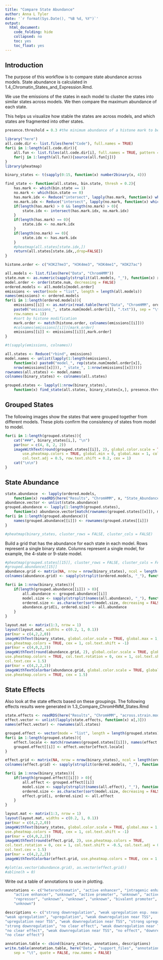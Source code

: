 ```yaml
---
title: "Compare State Abundance"
author: Anna L Tyler
date: '`r format(Sys.Date(), "%B %d, %Y")`'
output: 
  html_document:
    code_folding: hide
    collapsed: no
    toc: yes
    toc_float: yes
---
```


## Introduction
The purpose of this workflow is to compare state abundance across models.
State abundance is calculated in 1.4_Chromatin_States_and_Expression.Rmd.

We use the emissions of the states in each model to cluster the states
into similar states across models. We then compare the maximum abundance
of each state. 

This helps us visualize how stable the states are across models, and which
states are fragmented into other states.

```r
presence.threshold = 0.3 #the minimum abundance of a histone mark to be considered present in the state
```

```r
library("here")
all.code.dir <- list.files(here("Code"), full.names = TRUE)
for(i in 1:length(all.code.dir)){
	all.fun <- list.files(all.code.dir[i], full.names = TRUE, pattern = ".R")
	for(j in 1:length(all.fun)){source(all.fun[j])}
}
library(pheatmap)
```

```r
binary_states <- t(sapply(0:15, function(x) number2binary(x, 4)))
```

```r
find_state <- function(all.states, bin.state, thresh = 0.2){
    has.mark <- which(bin.state == 1)
    no.mark <- which(bin.state == 0)
    has.mark.idx <- Reduce("intersect", lapply(has.mark, function(x) which(all.states[,x] >= thresh)))
    no.mark.idx <- Reduce("intersect", lapply(no.mark, function(x) which(all.states[,x] < thresh)))
    if(length(has.mark) > 0 && length(no.mark) > 0){
        state.idx <- intersect(has.mark.idx, no.mark.idx)
    }
    if(length(has.mark) == 0){
        state.idx <- no.mark.idx
    }
    if(length(no.mark) == 0){
        state.idx <- has.mark.idx
    }
    #pheatmap(all.states[state.idx,])
    return(all.states[state.idx,,drop=FALSE])
}

```

```r
histone.order <- c("H3K27me3", "H3K4me3", "H3K4me1", "H3K27ac")

all.models <- list.files(here("Data", "ChromHMM"))
state.num <- as.numeric(sapply(strsplit(all.models, "_"), function(x) x[1]))
model.order <- order(state.num, decreasing = FALSE)
ordered.models <- all.models[model.order]
emissions <- vector(mode = "list", length = length(all.models))
names(emissions) <- ordered.models
for(i in 1:length(ordered.models)){
    emissions[[i]] <- as.matrix(read.table(here("Data", "ChromHMM", ordered.models[i], 
    paste0("emissions_", state.num[model.order[i]], ".txt")), sep = "\t", header = TRUE,
    row.names = 1))
    #sort by histone modification
    mark.order <- match(histone.order, colnames(emissions[[i]]))
    #colnames(emissions[[i]])[mark.order]
    emissions[[i]] <- emissions[[i]][,mark.order]
}

#t(sapply(emissions, colnames))

all.states <- Reduce("rbind", emissions)
model.names <- unlist(lapply(1:length(emissions), 
    function(x) paste0("model_", rep(state.num[model.order[x]], 
    nrow(emissions[[x]])), "_state_", 1:nrow(emissions[[x]]))))
rownames(all.states) <- model.names
colnames(binary_states) <- colnames(all.states)

grouped.states <- lapply(1:nrow(binary_states), 
    function(x) find_state(all.states, binary_states[x,], presence.threshold))
```

## Grouped States {.tabset .tabset-fade .tabset-pills}

The following images show the states that were grouped together from different
models. These plots confirm the consistency of states from model to model.

```r
for(i in 1:length(grouped.states)){
    cat("###", binary_states[i,], "\n")
    par(mar = c(4, 8, 2, 2))
    imageWithText(round(grouped.states[[i]], 2), global.color.scale = TRUE, 
        use.pheatmap.colors = TRUE, global.min = 0, global.max = 1, col.text.rotation = 0,
        col.text.adj = 0.5, row.text.shift = 0.2, cex = 1)
    cat("\n\n")
}
```

## State Abundance

```r
state.abundance  <- lapply(ordered.models, 
    function(x) readRDS(here("Results", "ChromHMM", x, "State_Abundance.RDS")))
abundance.vector <- unlist(state.abundance)
grouped.abundance <- lapply(1:length(grouped.states), 
    function(x) abundance.vector[match(rownames(grouped.states[[x]]), model.names)])
for(i in 1:length(grouped.abundance)){
    names(grouped.abundance[[i]]) <- rownames(grouped.states[[i]])
}

#pheatmap(binary_states, cluster_rows = FALSE, cluster_cols = FALSE)
```

Build a grid that has the abundance for each state in each model.
Rows represent a single binary state. Columns represent a single model,
for example, the 4-state or 9-state model.

```r
#pheatmap(grouped.states[[15]], cluster_rows = FALSE, cluster_cols = FALSE)
#grouped.abundance[[15]]
abundance.grid <- matrix(NA, nrow = nrow(binary_states), ncol = length(ordered.models))
colnames(abundance.grid) <- sapply(strsplit(ordered.models, "_"), function(x) as.numeric(x[1]))

for(i in 1:nrow(binary_states)){
    if(length(grouped.abundance[[i]]) > 0){
        all.abundance <- grouped.abundance[[i]]
        model.size <- sapply(strsplit(names(all.abundance), "_"), function(x) as.numeric(x[2]))
        ordered.size <- as.character(sort(model.size, decreasing = FALSE))
        abundance.grid[i, ordered.size] <- all.abundance
    }
}

layout.mat <- matrix(1:3, nrow = 1)
layout(layout.mat, widths = c(0.2, 1, 0.1))
par(mar = c(4,2,2,0))
imageWithText(binary_states, global.color.scale = TRUE, global.max = 1, global.min = 0, 
use.pheatmap.colors = TRUE, cex = 1, col.text.shift = -1)
par(mar = c(4,0,2,2))
imageWithText(round(abundance.grid, 2), global.color.scale = TRUE, global.max = 1, global.min = 0, 
use.pheatmap.colors = TRUE, col.text.rotation = 0, cex = 1, col.text.shift = -0.5, col.text.adj = 0.5,
col.text.cex = 1.5)
par(mar = c(4,2,2,2))
imageWithTextColorbar(abundance.grid, global.color.scale = TRUE, global.max = 1, global.min = 0, 
use.pheatmap.colors = TRUE, cex = 1.5)

```

## State Effects

Also look at the state effects based on these groupings.
The following effects results were generated in 1.3_Compare_ChromHMM_States.Rmd

```r
state.effects <- readRDS(here("Results", "ChromHMM", "across.strain.models.RDS"))
effect.vector <- unlist(lapply(state.effects, function(x) x[,3]))
names(effect.vector) <- rownames(all.states)

grouped.effect <- vector(mode = "list", length = length(grouped.states))
for(i in 1:length(grouped.states)){
    effect.locale <- match(rownames(grouped.states[[i]]), names(effect.vector))
    grouped.effect[[i]] <- effect.vector[effect.locale]
}

effect.grid <- matrix(NA, nrow = nrow(binary_states), ncol = length(ordered.models))
colnames(effect.grid) <- sapply(strsplit(ordered.models, "_"), function(x) as.numeric(x[1]))

for(i in 1:nrow(binary_states)){
    if(length(grouped.effect[[i]]) > 0){
        all.effect <- grouped.effect[[i]]
        model.size <- sapply(strsplit(names(all.effect), "_"), function(x) as.numeric(x[2]))
        ordered.size <- as.character(sort(model.size, decreasing = FALSE))
        effect.grid[i, ordered.size] <- all.effect
    }
}

layout.mat <- matrix(1:3, nrow = 1)
layout(layout.mat, widths = c(0.2, 1, 0.1))
par(mar = c(4,2,2,0))
imageWithText(binary_states, global.color.scale = TRUE, global.max = 1, global.min = 0, 
use.pheatmap.colors = TRUE, cex = 1, col.text.shift = -1)
par(mar = c(4,0,2,2))
imageWithText(round(effect.grid, 2), use.pheatmap.colors = TRUE, 
col.text.rotation = 0, cex = 1, col.text.shift = -0.5, col.text.adj = 0.5,
col.text.cex = 1.5)
par(mar = c(4,2,2,2))
imageWithTextColorbar(effect.grid, use.pheatmap.colors = TRUE, cex = 1.5, axis.line = -2)

#plot(as.vector(abundance.grid), as.vector(effect.grid))
#abline(h = 0)
```

Write out a table of annotations to use in plotting.
```r

annotations <- c("heterochromatin", "active enhancer", "intragenic enhancer", 
    "active enhancer", "unknown", "active promoter", "unknown", "active enhancer",
    "repressor", "unknown", "unknown", "unknown", "bivalent promoter", "unknown", "poised enhancer",
    "unknown")

descriptions <- c("strong downregulation", "weak upregulation esp. near TES", 
"weak upregulation", "upregulation", "weak downregulation near TSS", 
"upregulation near TSS", "weak downregulation near TSS", "strong upregulation", 
"strong downregulation", "no clear effect", "weak downregulation near TSS", 
"no clear effect", "weak downregulation near TSS", "no effect", "downregulation near TSS", 
"no clear effect")

annotation.table <- cbind(binary_states, annotations, descriptions)
write.table(annotation.table, here("Data", "support_files", "annotation.table.txt"),
    sep = "\t", quote = FALSE, row.names = FALSE)
```
